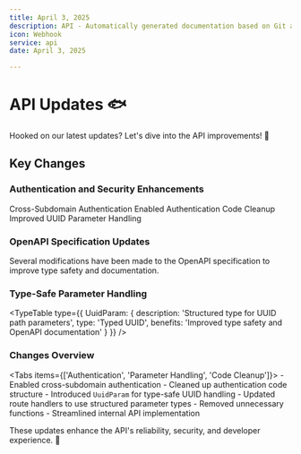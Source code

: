 ```yaml
---
title: April 3, 2025
description: API - Automatically generated documentation based on Git activity.
icon: Webhook
service: api
date: April 3, 2025

---
```


# API Updates 🐟

<Callout type="info">
  Hooked on our latest updates? Let's dive into the API improvements! 🎣
</Callout>

## Key Changes

### Authentication and Security Enhancements

<Steps>
  <Step>Cross-Subdomain Authentication Enabled</Step>
  <Step>Authentication Code Cleanup</Step>
  <Step>Improved UUID Parameter Handling</Step>
</Steps>

### OpenAPI Specification Updates

<Callout type="warn">
  Several modifications have been made to the OpenAPI specification to improve type safety and documentation.
</Callout>

### Type-Safe Parameter Handling

<TypeTable 
  type={{
    UuidParam: {
      description: 'Structured type for UUID path parameters',
      type: 'Typed UUID',
      benefits: 'Improved type safety and OpenAPI documentation'
    }
  }}
/>

### Changes Overview

<Tabs items={['Authentication', 'Parameter Handling', 'Code Cleanup']}>
  <Tab value="Authentication">
    - Enabled cross-subdomain authentication
    - Cleaned up authentication code structure
  </Tab>
  <Tab value="Parameter Handling">
    - Introduced `UuidParam` for type-safe UUID handling
    - Updated route handlers to use structured parameter types
  </Tab>
  <Tab value="Code Cleanup">
    - Removed unnecessary functions
    - Streamlined internal API implementation
  </Tab>
</Tabs>

<Callout type="info">
  These updates enhance the API's reliability, security, and developer experience. 🚀
</Callout>
